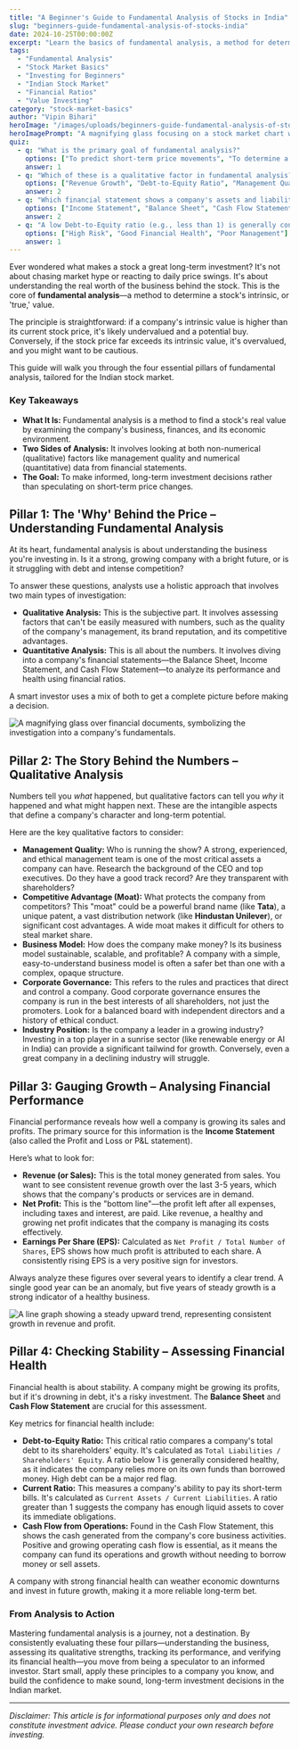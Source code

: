 ```yaml
---
title: "A Beginner's Guide to Fundamental Analysis of Stocks in India"
slug: "beginners-guide-fundamental-analysis-of-stocks-india"
date: 2024-10-25T00:00:00Z
excerpt: "Learn the basics of fundamental analysis, a method for determining a stock's true value by examining its financial health, management, and industry position. A must-read for new Indian investors."
tags:
  - "Fundamental Analysis"
  - "Stock Market Basics"
  - "Investing for Beginners"
  - "Indian Stock Market"
  - "Financial Ratios"
  - "Value Investing"
category: "stock-market-basics"
author: "Vipin Bihari"
heroImage: "/images/uploads/beginners-guide-fundamental-analysis-of-stocks-india/hero-image.jpg"
heroImagePrompt: "A magnifying glass focusing on a stock market chart with financial documents in the background, symbolizing deep investigation for fundamental analysis."
quiz:
  - q: "What is the primary goal of fundamental analysis?"
    options: ["To predict short-term price movements", "To determine a stock's intrinsic value", "To analyze chart patterns"]
    answer: 1
  - q: "Which of these is a qualitative factor in fundamental analysis?"
    options: ["Revenue Growth", "Debt-to-Equity Ratio", "Management Quality"]
    answer: 2
  - q: "Which financial statement shows a company's assets and liabilities at a specific point in time?"
    options: ["Income Statement", "Balance Sheet", "Cash Flow Statement"]
    answer: 2
  - q: "A low Debt-to-Equity ratio (e.g., less than 1) is generally considered a sign of:"
    options: ["High Risk", "Good Financial Health", "Poor Management"]
    answer: 1
---
```


Ever wondered what makes a stock a great long-term investment? It's not about chasing market hype or reacting to daily price swings. It's about understanding the real worth of the business behind the stock. This is the core of **fundamental analysis**—a method to determine a stock's intrinsic, or 'true,' value.

The principle is straightforward: if a company's intrinsic value is higher than its current stock price, it's likely undervalued and a potential buy. Conversely, if the stock price far exceeds its intrinsic value, it's overvalued, and you might want to be cautious.

This guide will walk you through the four essential pillars of fundamental analysis, tailored for the Indian stock market.

### Key Takeaways
*   **What It Is:** Fundamental analysis is a method to find a stock's real value by examining the company's business, finances, and its economic environment.
*   **Two Sides of Analysis:** It involves looking at both non-numerical (qualitative) factors like management quality and numerical (quantitative) data from financial statements.
*   **The Goal:** To make informed, long-term investment decisions rather than speculating on short-term price changes.

## Pillar 1: The 'Why' Behind the Price – Understanding Fundamental Analysis

At its heart, fundamental analysis is about understanding the business you're investing in. Is it a strong, growing company with a bright future, or is it struggling with debt and intense competition?

To answer these questions, analysts use a holistic approach that involves two main types of investigation:
*   **Qualitative Analysis:** This is the subjective part. It involves assessing factors that can't be easily measured with numbers, such as the quality of the company's management, its brand reputation, and its competitive advantages.
*   **Quantitative Analysis:** This is all about the numbers. It involves diving into a company's financial statements—the Balance Sheet, Income Statement, and Cash Flow Statement—to analyze its performance and health using financial ratios.

A smart investor uses a mix of both to get a complete picture before making a decision.

![A magnifying glass over financial documents, symbolizing the investigation into a company's fundamentals.](/images/uploads/beginners-guide-fundamental-analysis-of-stocks-india/what-is-fundamental-analysis.png)

## Pillar 2: The Story Behind the Numbers – Qualitative Analysis

Numbers tell you *what* happened, but qualitative factors can tell you *why* it happened and what might happen next. These are the intangible aspects that define a company's character and long-term potential.

Here are the key qualitative factors to consider:

*   **Management Quality:** Who is running the show? A strong, experienced, and ethical management team is one of the most critical assets a company can have. Research the background of the CEO and top executives. Do they have a good track record? Are they transparent with shareholders?
*   **Competitive Advantage (Moat):** What protects the company from competitors? This "moat" could be a powerful brand name (like **Tata**), a unique patent, a vast distribution network (like **Hindustan Unilever**), or significant cost advantages. A wide moat makes it difficult for others to steal market share.
*   **Business Model:** How does the company make money? Is its business model sustainable, scalable, and profitable? A company with a simple, easy-to-understand business model is often a safer bet than one with a complex, opaque structure.
*   **Corporate Governance:** This refers to the rules and practices that direct and control a company. Good corporate governance ensures the company is run in the best interests of all shareholders, not just the promoters. Look for a balanced board with independent directors and a history of ethical conduct.
*   **Industry Position:** Is the company a leader in a growing industry? Investing in a top player in a sunrise sector (like renewable energy or AI in India) can provide a significant tailwind for growth. Conversely, even a great company in a declining industry will struggle.

## Pillar 3: Gauging Growth – Analysing Financial Performance

Financial performance reveals how well a company is growing its sales and profits. The primary source for this information is the **Income Statement** (also called the Profit and Loss or P&L statement).

Here’s what to look for:

*   **Revenue (or Sales):** This is the total money generated from sales. You want to see consistent revenue growth over the last 3-5 years, which shows that the company's products or services are in demand.
*   **Net Profit:** This is the "bottom line"—the profit left after all expenses, including taxes and interest, are paid. Like revenue, a healthy and growing net profit indicates that the company is managing its costs effectively.
*   **Earnings Per Share (EPS):** Calculated as `Net Profit / Total Number of Shares`, EPS shows how much profit is attributed to each share. A consistently rising EPS is a very positive sign for investors.

Always analyze these figures over several years to identify a clear trend. A single good year can be an anomaly, but five years of steady growth is a strong indicator of a healthy business.

![A line graph showing a steady upward trend, representing consistent growth in revenue and profit.](/images/uploads/beginners-guide-fundamental-analysis-of-stocks-india/financial-performance-growth.png)

## Pillar 4: Checking Stability – Assessing Financial Health

Financial health is about stability. A company might be growing its profits, but if it's drowning in debt, it's a risky investment. The **Balance Sheet** and **Cash Flow Statement** are crucial for this assessment.

Key metrics for financial health include:

*   **Debt-to-Equity Ratio:** This critical ratio compares a company's total debt to its shareholders' equity. It's calculated as `Total Liabilities / Shareholders' Equity`. A ratio below 1 is generally considered healthy, as it indicates the company relies more on its own funds than borrowed money. High debt can be a major red flag.
*   **Current Ratio:** This measures a company's ability to pay its short-term bills. It's calculated as `Current Assets / Current Liabilities`. A ratio greater than 1 suggests the company has enough liquid assets to cover its immediate obligations.
*   **Cash Flow from Operations:** Found in the Cash Flow Statement, this shows the cash generated from the company's core business activities. Positive and growing operating cash flow is essential, as it means the company can fund its operations and growth without needing to borrow money or sell assets.

A company with strong financial health can weather economic downturns and invest in future growth, making it a more reliable long-term bet.

### From Analysis to Action

Mastering fundamental analysis is a journey, not a destination. By consistently evaluating these four pillars—understanding the business, assessing its qualitative strengths, tracking its performance, and verifying its financial health—you move from being a speculator to an informed investor. Start small, apply these principles to a company you know, and build the confidence to make sound, long-term investment decisions in the Indian market.

---
*Disclaimer: This article is for informational purposes only and does not constitute investment advice. Please conduct your own research before investing.*